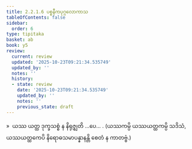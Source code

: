 ```yaml
---
title: 2.2.1.6 ပစ္စနီကပုဂ္ဂလောကာသ
tableOfContents: false
sidebar:
  order: 6
type: tipitaka
basket: ab
book: y5
review:
  current: review
  updated: '2025-10-23T09:21:34.535749'
  updated_by: ''
  notes: ''
  history:
  - state: review
    date: '2025-10-23T09:21:34.535749'
    updated_by: ''
    notes: ''
    previous_state: draft
---
```



<ReviewStatus review={frontmatter.review} showDetails={true} />

<HypothesisAnnotation frontmatter={frontmatter} />

<DynamicBreadcrumb />

<Division number="95" book="y5" e="ch" v="33" p="236">

<Paragraph number="507" book="y5">
»  ယဿ ယတ္ထ ဒုက္ခသစ္စံ န နိရုဇ္ဈတိ …ပေ… .
</Paragraph>

<Paragraph number="508" book="y5">
(ယဿကမ္ပိ ယဿယတ္ထကမ္ပိ သဒိသံ, ယဿယတ္ထကေပိ နိရောဓသမာပန္နာနန္တိ စေတံ န ကာတဗ္ဗံ.)
</Paragraph>
</Division>
